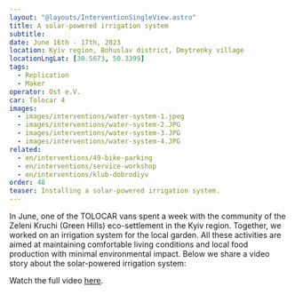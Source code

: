 ```yaml
---
layout: "@layouts/InterventionSingleView.astro"
title: A solar-powered irrigation system
subtitle:
date: June 16th - 17th, 2023
location: Kyiv region, Bohuslav district, Dmytrenky village
locationLngLat: [30.5673, 50.3399]
tags: 
  - Replication
  - Maker
operator: Ost e.V.
car: Tolocar 4
images:
  - images/interventions/water-system-1.jpeg
  - images/interventions/water-system-2.JPG
  - images/interventions/water-system-3.JPG
  - images/interventions/water-system-4.JPG
related:
  - en/interventions/49-bike-parking
  - en/interventions/service-workshop
  - en/interventions/klub-dobrodiyv
order: 48
teaser: Installing a solar-powered irrigation system.
---
```

In June, one of the TOLOCAR vans spent a week with the community of the Zeleni Kruchi (Green Hills) eco-settlement in the Kyiv region. Together, we worked on an irrigation system for the local garden. All these activities are aimed at maintaining comfortable living conditions and local food production with minimal environmental impact. Below we share a video story about the solar-powered irrigation system:

Watch the full video [here](https://www.instagram.com/reel/CuHTkRxogtg/?utm_source=ig_web_copy_link&igshid=MzRlODBiNWFlZA==). 

